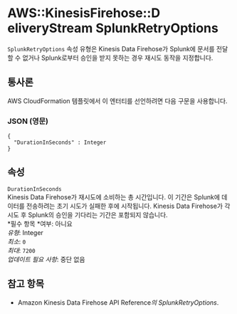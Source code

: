 # AWS::KinesisFirehose::D eliveryStream SplunkRetryOptions

`SplunkRetryOptions` 속성 유형은 Kinesis Data Firehose가 Splunk에 문서를 전달할 수 없거나 Splunk로부터 승인을 받지 못하는 경우 재시도 동작을 지정합니다.

## 통사론

AWS CloudFormation 템플릿에서 이 엔터티를 선언하려면 다음 구문을 사용합니다.

### JSON (영문)

```
{
  "DurationInSeconds" : Integer
}
```

## 속성

`DurationInSeconds`  
Kinesis Data Firehose가 재시도에 소비하는 총 시간입니다. 이 기간은 Splunk에 데이터를 전송하려는 초기 시도가 실패한 후에 시작됩니다. Kinesis Data Firehose가 각 시도 후 Splunk의 승인을 기다리는 기간은 포함되지 않습니다.  
*필수 항목 *여부: 아니요  
_유형_: Integer  
_최소_: `0`  
_최대_: `7200`  
_업데이트 필요 사항_: 중단 없음

## 참고 항목

- Amazon Kinesis Data Firehose API Reference*의 SplunkRetryOptions*.
